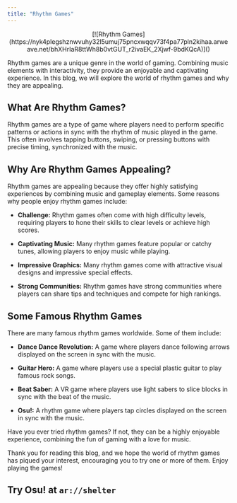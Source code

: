 ```yaml
---
title: "Rhythm Games"
---
```


<div align="center">
[![Rhythm Games](https://nyk4plegshznwvuhy32l5umuj75pncxwqqv73f4pa77pln2kihaa.arweave.net/bhXHrIaR8ttWh8b0vtGUT_r2ivaEK_2Xjwf-9bdKQcA)]()
</div>

Rhythm games are a unique genre in the world of gaming. Combining music elements with interactivity, they provide an enjoyable and captivating experience. In this blog, we will explore the world of rhythm games and why they are appealing.

## What Are Rhythm Games?

Rhythm games are a type of game where players need to perform specific patterns or actions in sync with the rhythm of music played in the game. This often involves tapping buttons, swiping, or pressing buttons with precise timing, synchronized with the music.

## Why Are Rhythm Games Appealing?

Rhythm games are appealing because they offer highly satisfying experiences by combining music and gameplay elements. Some reasons why people enjoy rhythm games include:

- **Challenge:** Rhythm games often come with high difficulty levels, requiring players to hone their skills to clear levels or achieve high scores.

- **Captivating Music:** Many rhythm games feature popular or catchy tunes, allowing players to enjoy music while playing.

- **Impressive Graphics:** Many rhythm games come with attractive visual designs and impressive special effects.

- **Strong Communities:** Rhythm games have strong communities where players can share tips and techniques and compete for high rankings.

## Some Famous Rhythm Games

There are many famous rhythm games worldwide. Some of them include:

- **Dance Dance Revolution:** A game where players dance following arrows displayed on the screen in sync with the music.

- **Guitar Hero:** A game where players use a special plastic guitar to play famous rock songs.

- **Beat Saber:** A VR game where players use light sabers to slice blocks in sync with the beat of the music.

- **Osu!:** A rhythm game where players tap circles displayed on the screen in sync with the music.

Have you ever tried rhythm games? If not, they can be a highly enjoyable experience, combining the fun of gaming with a love for music.

Thank you for reading this blog, and we hope the world of rhythm games has piqued your interest, encouraging you to try one or more of them. Enjoy playing the games!

## Try Osu! at `ar://shelter`
